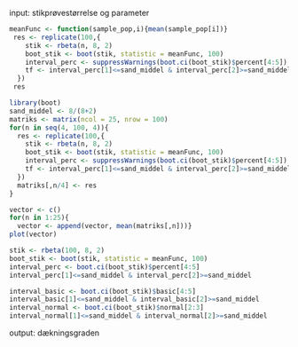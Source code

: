 
input: stikprøvestørrelse og parameter
```r
meanFunc <- function(sample_pop,i){mean(sample_pop[i])}
 res <- replicate(100,{
    stik <- rbeta(n, 8, 2)
    boot_stik <- boot(stik, statistic = meanFunc, 100)
    interval_perc <- suppressWarnings(boot.ci(boot_stik)$percent[4:5])
    tf <- interval_perc[1]<=sand_middel & interval_perc[2]>=sand_middel
  })
 res
```

```r
library(boot)
sand_middel <- 8/(8+2)
matriks <- matrix(ncol = 25, nrow = 100)
for(n in seq(4, 100, 4)){
  res <- replicate(100,{
    stik <- rbeta(n, 8, 2)
    boot_stik <- boot(stik, statistic = meanFunc, 100)
    interval_perc <- suppressWarnings(boot.ci(boot_stik)$percent[4:5])
    tf <- interval_perc[1]<=sand_middel & interval_perc[2]>=sand_middel
  })
  matriks[,n/4] <- res
}
```
```r
vector <- c()
for(n in 1:25){
  vector <- append(vector, mean(matriks[,n]))}
plot(vector)
```

```r
stik <- rbeta(100, 8, 2)
boot_stik <- boot(stik, statistic = meanFunc, 100)
interval_perc <- boot.ci(boot_stik)$percent[4:5]
interval_perc[1]<=sand_middel & interval_perc[2]>=sand_middel
```
```r

interval_basic <- boot.ci(boot_stik)$basic[4:5]
interval_basic[1]<=sand_middel & interval_basic[2]>=sand_middel
interval_normal <- boot.ci(boot_stik)$normal[2:3]
interval_normal[1]<=sand_middel & interval_normal[2]>=sand_middel
```

output: dækningsgraden
